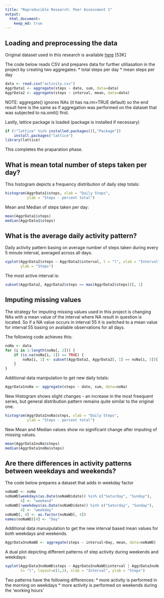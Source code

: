 ```yaml
---
title: "Reproducible Research: Peer Assessment 1"
output: 
  html_document:
    keep_md: true
---
```



## Loading and preprocessing the data
Original dataset used in this research is available [here](https://d396qusza40orc.cloudfront.net/repdata%2Fdata%2Factivity.zip) [53K]

The code below reads CSV and prepares data for further utiliasation in the project by creating two aggregates:
* total steps per day
* mean steps per day
```r
data <- read.csv("activity.csv")
AggrData1 <- aggregate(steps ~ date, sum, data=data)
AggrData2 <- aggregate(steps ~ interval, mean, data=data)
```
NOTE: aggregate() ignores NAs (it has na.rm=TRUE default) so the end result here is the same as if aggregation was performed on the dataset that was subjected to na.omit() first.


Lastly, lattice package is loaded (package is installed if necessary)
```r
if (!"lattice" %in% installed.packages()[,"Package"]) 
    install.packages("lattice")
library(lattice)
```
This completes the praparation phase.


## What is mean total number of steps taken per day?
This histogram depicts a frequency distribution of daily step totals:
```r
histogram(AggrData1$steps, xlab = "Daily Steps", 
          ylab = "Steps - percent total")
```

Mean and Median of steps taken per day:
```r
mean(AggrData1$steps)
median(AggrData1$steps)
```

## What is the average daily activity pattern?
Daily activity pattern basing on average number of steps taken during every 5 minute interval, averaged across all days.
```r
xyplot(AggrData2$steps ~ AggrData2$interval, t = "l", xlab = "Interval", 
       ylab = "Steps")
```

The most active interval is:
```r
subset(AggrData2, AggrData2$steps == max(AggrData2$steps))[, 1]
```

## Imputing missing values
The strategy for imputing missing values used in this project is changing NAs with a mean value of the interval where NA result in question is located. So if a NA value occurs in interval 55 it is switched to a mean value for interval 55 basing on available observations for all days.

The following code achieves this:
```r
noNa <- data
for (i in 1:length(noNa[, 2])) {
    if (is.na(noNa[i, 1]) == TRUE) {
        noNa[i, 1] <- subset(AggrData2, AggrData2[, 1] == noNa[i, 3])[, 2]
    }
}
```

Additional data manipulation to get new daily totals:
```r
AggrData1noNa <- aggregate(steps ~ date, sum, data=noNa)
```

New Histogram shows slight changes - an increase in the most freequent series, but general distribution pattern remains quite similar to the original one.
```r
histogram(AggrData1noNa$steps, xlab = "Daily Steps", 
          ylab = "Steps - percent total")
```

New Mean and Median values show no significant change after imputing of missing values.
```r
mean(AggrData1noNa$steps)
median(AggrData1noNa$steps)
```


## Are there differences in activity patterns between weekdays and weekends?

The code below prepares a dataset that adds in weekday factor
```r
noNaWD <- noNa 
noNaWD[weekdays(as.Date(noNaWD$date)) %in% c("Saturday", "Sunday"),
       4] <- "weekend"
noNaWD[!weekdays(as.Date(noNaWD$date)) %in% c("Saturday", "Sunday"),
       4] <- "weekday"
noNaWD[, 4] <- as.factor(noNaWD[, 4])
names(noNaWD)[4] <- "Day"
```

Additional data manuipulation to get the new interval based mean values for both weekdays and weekends.
```r
AggrData3noNaWD <- aggregate(steps ~ interval+Day, mean, data=noNaWD)
```

A dual plot depicting different patterns of step activity during weekends and weekdays:
```r
xyplot(AggrData3noNaWD$steps ~ AggrData3noNaWD$interval | AggrData3noNaWD$Day,
       t= "l", layout=c(1,2), xlab = "Interval", ylab = "Steps")
```
Two patterns have the following differences:
* more activity is performed in the morning on weekdays
* more activity is performed on weekends during the 'working hours'
